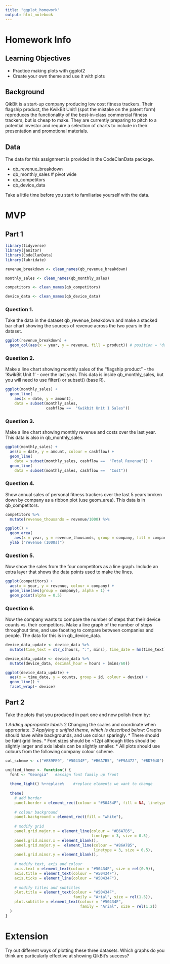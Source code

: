```yaml
---
title: "ggplot_homework"
output: html_notebook
---
```


# Homework Info

## Learning Objectives

* Practice making plots with ggplot2
* Create your own theme and use it with plots

## Background

QikBit is a start-up company producing low cost fitness trackers. Their flagship product, the KwikBit Unit1 (spot the mistake on the patent form) reproduces the functionality of the best-in-class commercial fitness trackers, but is cheap to make. They are currently preparing to pitch to a potential investor and require a selection of charts to include in their presentation and promotional materials.

## Data

The data for this assignment is provided in the CodeClanData package.

* qb_revenue_breakdown
* qb_monthly_sales  # pivot wide 
* qb_competitors
* qb_device_data

Take a little time before you start to familiarise yourself with the data.


# MVP

## Part 1

```r
library(tidyverse)
library(janitor)
library(CodeClanData)
library(lubridate)
```

```r
revenue_breakdown <- clean_names(qb_revenue_breakdown)

monthly_sales <- clean_names(qb_monthly_sales)

competitors <- clean_names(qb_competitors)

device_data <- clean_names(qb_device_data)
```

### Question 1.
Take the data in the dataset qb_revenue_breakdown and make a stacked bar chart showing the sources of revenue across the two years in the dataset.

```r
ggplot(revenue_breakdown) +
  geom_col(aes(x = year, y = revenue, fill = product)) # position = "dodge")

```


### Question 2.
Make a line chart showing monthly sales of the “flagship product” - the ‘KwikBit Unit 1’ - over the last year. This data is inside qb_monthly_sales, but you will need to use filter() or subset() (base R).
```r
ggplot(monthly_sales) +
  geom_line(
    aes(x = date, y = amount),
    data = subset(monthly_sales,
                  cashflow ==  "Kwikbit Unit 1 Sales"))
```


### Question 3.
Make a line chart showing monthly revenue and costs over the last year. This data is also in qb_monthly_sales.
```r
ggplot(monthly_sales) +
  aes(x = date, y = amount, colour = cashflow) +
  geom_line(
    data = subset(monthly_sales, cashflow ==  "Total Revenue")) +
  geom_line(
    data = subset(monthly_sales, cashflow ==  "Cost"))
```



### Question 4.
Show annual sales of personal fitness trackers over the last 5 years broken down by company as a ribbon plot (use geom_area). This data is in qb_competitors.
```r
competitors %>% 
  mutate(revenue_thousands = revenue/1000) %>% 

ggplot() +
  geom_area(
    aes(x = year, y = revenue_thousands, group = company, fill = company)) +
  ylab ("revenue (1000s)")
```



### Question 5.
Now show the sales from the four competitors as a line graph. Include an extra layer that shows the data points used to make the lines.
```r
ggplot(competitors) + 
  aes(x = year, y = revenue, colour = company) +
  geom_line(aes(group = company), alpha = 1) +
  geom_point(alpha = 0.5) 
```



### Question 6.
Now the company wants to compare the number of steps that their device counts vs. their competitors. Make a line graph of the number of steps throughout time, and use faceting to compare between companies and people. The data for this is in qb_device_data.

```r
device_data_update <- device_data %>% 
  mutate(time_text = str_c(hours, ":", mins), time_date = hm(time_text))
```

```r
device_data_update <- device_data %>% 
  mutate(device_data, decimal_hour = hours + (mins/60))
```


```r
ggplot(device_data_update) + 
  aes(x = time_date, y = counts, group = id, colour = device) +
  geom_line() +
  facet_wrap(~ device)
```




## Part 2

Take the plots that you produced in part one and now polish them by:

*1 Adding appropriate labels
*2 Changing the scales and coordinate when appropriate.
*3 Applying a unified theme, which is described below:
  * Graphs should have white backgrounds, and use colour sparingly.
  * There should be faint grid lines.
  * Font sizes should be ~12pt although titles should be slightly larger and axis labels can be slightly smaller.
  * All plots should use colours from the following company colour scheme.

```r
col_scheme <- c("#E89FE9", "#50434F", "#B6A7B5", "#F9A472", "#BD7040")
```


```r
unified_theme <- function() {
  font <- "Georgia"   #assign font family up front
  
  theme_light() %+replace%    #replace elements we want to change
    
  theme(
    # add border
    panel.border = element_rect(colour = "#50434F", fill = NA, linetype = 2),
    
    # colour background
    panel.background = element_rect(fill = "white"),
    
    # modify grid
    panel.grid.major.x = element_line(colour = "#B6A7B5", 
                                      linetype = 3, size = 0.5),
    panel.grid.minor.x = element_blank(),
    panel.grid.major.y =  element_line(colour = "#B6A7B5", 
                                       linetype = 3, size = 0.5),
    panel.grid.minor.y = element_blank(),
    
    # modify text, axis and colour
    axis.text = element_text(colour = "#50434F", size = rel(0.9)),
    axis.title = element_text(colour = "#50434F"),
    axis.ticks = element_line(colour = "#50434F"),
 
    # modify titles and subtitles
    plot.title = element_text(colour = "#50434F", 
                              family = "Arial", size = rel(1.5)),
    plot.subtitle = element_text(colour = "#50434F", 
                                 family = "Arial", size = rel(1.2))
  )
}
```

# Extension

Try out different ways of plotting these three datasets. Which graphs do you think are particularly effective at showing QikBit’s success?